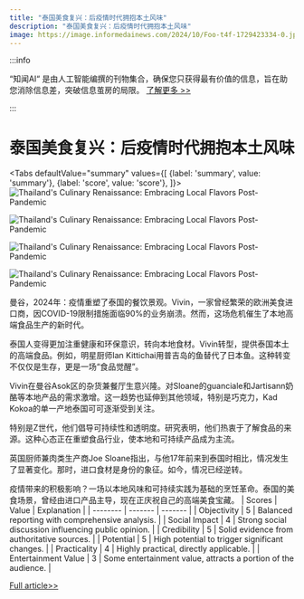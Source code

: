 ```yaml
---
title: "泰国美食复兴：后疫情时代拥抱本土风味"
description: "泰国美食复兴：后疫情时代拥抱本土风味"
image: https://image.informedainews.com/2024/10/Foo-t4f-1729423334-0.jpg
---
```



:::info

“知闻AI“ 是由人工智能编撰的刊物集合，确保您只获得最有价值的信息，旨在助您消除信息差，突破信息茧房的局限。  [了解更多 >>](/)

:::

# 泰国美食复兴：后疫情时代拥抱本土风味


<Tabs
	defaultValue="summary"
	values={[
	{label: 'summary', value: 'summary'},
	{label: 'score', value: 'score'},
]}>
<TabItem value="summary">
<img
  src="https://image.informedainews.com/2024/10/Foo-t4f-1729423334-0.jpg"
  alt="Thailand's Culinary Renaissance: Embracing Local Flavors Post-Pandemic"
/>

<img
  src="https://image.informedainews.com/2024/10/Foo-CTL-1729423334-1.jpg"
  alt="Thailand's Culinary Renaissance: Embracing Local Flavors Post-Pandemic"
/>

<img
  src="https://image.informedainews.com/2024/10/Foo-qLo-1729423334-2.jpg"
  alt="Thailand's Culinary Renaissance: Embracing Local Flavors Post-Pandemic"
/>

<img
  src="https://image.informedainews.com/2024/10/Foo-BRC-1729423334-3.jpg"
  alt="Thailand's Culinary Renaissance: Embracing Local Flavors Post-Pandemic"
/>



曼谷，2024年：疫情重塑了泰国的餐饮景观。Vivin，一家曾经繁荣的欧洲美食进口商，因COVID-19限制措施面临90%的业务崩溃。然而，这场危机催生了本地高端食品生产的新时代。

泰国人变得更加注重健康和环保意识，转向本地食材。Vivin转型，提供泰国本土的高端食品。例如，明星厨师Ian Kittichai用普吉岛的鱼替代了日本鱼。这种转变不仅仅是生存，更是一场“食品觉醒”。

Vivin在曼谷Asok区的杂货兼餐厅生意兴隆。对Sloane的guanciale和Jartisann奶酪等本地产品的需求激增。这一趋势也延伸到其他领域，特别是巧克力，Kad Kokoa的单一产地泰国可可逐渐受到关注。

特别是Z世代，他们倡导可持续性和透明度。研究表明，他们热衷于了解食品的来源。这种心态正在重塑食品行业，使本地和可持续产品成为主流。

英国厨师兼肉类生产商Joe Sloane指出，与他17年前来到泰国时相比，情况发生了显著变化。那时，进口食材是身份的象征。如今，情况已经逆转。

疫情带来的积极影响？一场以本地风味和可持续实践为基础的烹饪革命。泰国的美食场景，曾经由进口产品主导，现在正庆祝自己的高端美食宝藏。
</TabItem>
<TabItem value="score">
	| Scores     | Value   | Explanation |
	| -------- | ------- | ------- |
	| Objectivity  | 5    | Balanced reporting with comprehensive analysis.    |
	| Social Impact | 4     | Strong social discussion influencing public opinion.    |
	| Credibility    | 5    | Solid evidence from authoritative sources.    |
	| Potential    | 5    | High potential to trigger significant changes.    |
	| Practicality    | 4    | Highly practical, directly applicable.    |
	| Entertainment Value    | 3    | Some entertainment value, attracts a portion of the audience.    |
</TabItem>
</Tabs>

[Full article>>](https://asia.nikkei.com/Life-Arts/Life/Post-pandemic-Thailand-redefines-local-flavors)
